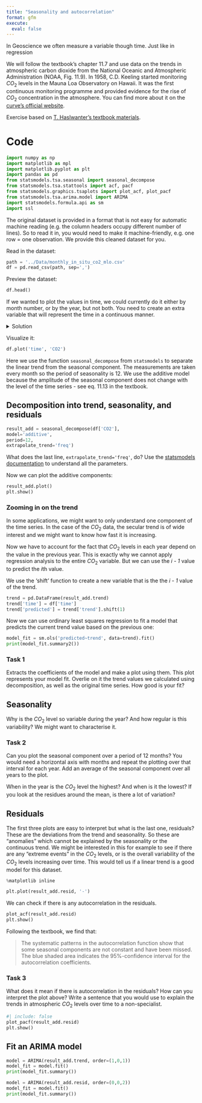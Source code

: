```yaml
---
title: "Seasonality and autocorrelation"
format: gfm
execute:
  eval: false
---
```


In Geoscience we often measure a variable though time. Just like in regression

We will follow the textbook's chapter 11.7 and use data on the trends in atmospheric carbon dioxide from the National Oceanic and Atmospheric Administration (NOAA, Fig. 11.9). In 1958, C.D. Keeling started monitoring $CO_2$ levels in the Mauna Loa Observatory on Hawaii. It was the first continuous monitoring programme and provided evidence for the rise of $CO_2$ concentration in the atmosphere. You can find more about it on the [curve's official website](https://keelingcurve.ucsd.edu/).

Exercise based on [T. Haslwanter's textbook materials](https://github.com/thomas-haslwanter/statsintro-python-2e/blob/master/ipynbs/11_timeSeries.ipynb).

# Code

```python
import numpy as np
import matplotlib as mpl
import matplotlib.pyplot as plt
import pandas as pd
from statsmodels.tsa.seasonal import seasonal_decompose
from statsmodels.tsa.stattools import acf, pacf
from statsmodels.graphics.tsaplots import plot_acf, plot_pacf
from statsmodels.tsa.arima.model import ARIMA
import statsmodels.formula.api as sm
import ssl
```

The original dataset is provided in a format that is not easy for automatic machine reading (e.g. the column headers occupy different number of lines). So to read it in, you would need to make it machine-friendly, e.g. one row = one observation. We provide this cleaned dataset for you.

Read in the dataset:
```python
path = '../Data/monthly_in_situ_co2_mlo.csv'
df = pd.read_csv(path, sep=',')
```

Preview the dataset:
```python
df.head()
```

If we wanted to plot the values in time, we could currently do it either by month number, or by the year, but not both. You need to create an extra variable that will represent the time in a continuous manner. 

<details>
  <summary>Solution</summary>
```python
df['time'] = df['Year'].map(str) + '.' + df['Month'].map(str)
```
</details>

Visualize it:
```python
df.plot('time', 'CO2')
```

Here we use the function `seasonal_decompose` from `statsmodels` to separate the linear trend from the seasonal component. The measurements are taken every month so the period of seasonality is 12. We use the additive model because the amplitude of the seasonal component does not change with the level of the time series - see eq. 11.13 in the textbook. 

## Decomposition into trend, seasonality, and residuals

```python
result_add = seasonal_decompose(df['CO2'], 
model='additive', 
period=12, 
extrapolate_trend='freq')
```

What does the last line, `extrapolate_trend='freq'`, do? Use the [statsmodels documentation](https://www.statsmodels.org/dev/generated/statsmodels.tsa.seasonal.seasonal_decompose.html) to understand all the parameters.

Now we can plot the additive components:
```python
result_add.plot()
plt.show()
```

### Zooming in on the trend

In some applications, we might want to only understand one component of the time series. In the case of the $CO_2$ data, the secular trend is of wide interest and we might want to know how fast it is increasing.

Now we have to account for the fact that $CO_2$ levels in each year depend on the value in the previous year. This is exactly why we cannot apply regression analysis to the entire $CO_2$ variable. But we can use the *i - 1* value to predict the *i*th value. 

We use the 'shift' function to create a new variable that is the the *i - 1*  value of the trend.

```python
trend = pd.DataFrame(result_add.trend)
trend['time'] = df['time']
trend['predicted'] = trend['trend'].shift(1)
```

Now we can use ordinary least squares regression to fit a model that predicts the current trend value based on the previous one:

```python
model_fit = sm.ols('predicted~trend', data=trend).fit()
print(model_fit.summary2())
```

### Task 1

Extracts the coefficients of the model and make a plot using them. This plot represents your model fit. Overlie on it the trend values we calculated using decomposition, as well as the original time series. How good is your fit?

## Seasonality

Why is the $CO_2$ level so variable during the year? And how regular is this variability? We might want to characterise it.

### Task 2
Can you plot the seasonal component over a period of 12 months? You would need a horizontal axis with months and repeat the plotting over that interval for each year. 
Add an average of the seasonal component over all years to the plot.  

When in the year is the $CO_2$ level the highest? And when is it the lowest? If you look at the residues around the mean, is there a lot of variation?

## Residuals
The first three plots are easy to interpret but what is the last one, residuals? These are the deviations from the trend and seasonality. So these are "anomalies" which cannot be explained by the seasonality or the continuous trend.
We might be interested in this for example to see if there are any "extreme events" in the $CO_2$ levels, or is the overall variability of the $CO_2$ levels increasing over time. This would tell us if a linear trend is a good model for this dataset.

```python
%matplotlib inline

plt.plot(result_add.resid, '-')
```

We can check if there is any autocorrelation in the residuals.
```python
plot_acf(result_add.resid)
plt.show()
```
Following the textbook, we find that:

> The systematic patterns in the autocorrelation function show
> that some seasonal components are not constant and have been
> missed. The blue  shaded area indicates the 95%-confidence
> interval for the autocorrelation coefficients.

### Task 3
What does it mean if there is autocorrelation in the residuals? How can you interpret the plot above? Write a sentence that you would use to explain the trends in atmospheric $CO_2$ levels over time to a non-specialist.

```python
#| include: false
plot_pacf(result_add.resid)
plt.show()
```

## Fit an ARIMA model
```python
model = ARIMA(result_add.trend, order=(1,0,1))
model_fit = model.fit()
print(model_fit.summary())
```

```python
model = ARIMA(result_add.resid, order=(0,0,2))
model_fit = model.fit()
print(model_fit.summary())
```
